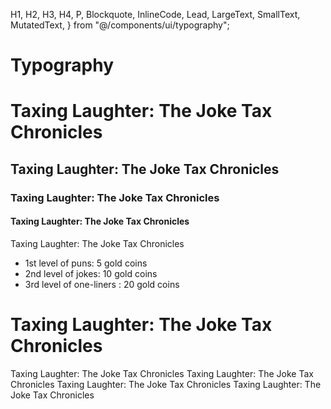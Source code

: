 
  H1,
  H2,
  H3,
  H4,
  P,
  Blockquote,
  InlineCode,
  Lead,
  LargeText,
  SmallText,
  MutatedText,
} from "@/components/ui/typography";

<Meta title="Typography" />

# Typography

<Story name="H1">
  <H1>Taxing Laughter: The Joke Tax Chronicles</H1>
</Story>

<Story name="H2">
  <H2>Taxing Laughter: The Joke Tax Chronicles</H2>
</Story>

<Story name="H3">
  <H3>Taxing Laughter: The Joke Tax Chronicles</H3>
</Story>

<Story name="H4">
  <H4>Taxing Laughter: The Joke Tax Chronicles</H4>
</Story>

<Story name="P">
  <P>Taxing Laughter: The Joke Tax Chronicles</P>
</Story>

<Story name="List (UL)">
  <ul className="my-6 ml-6 list-disc [&>li]:mt-2">
    <li>1st level of puns: 5 gold coins</li>
    <li>2nd level of jokes: 10 gold coins</li>
    <li>3rd level of one-liners : 20 gold coins</li>
  </ul>
</Story>

<Story name="Inline Code">
  <H1>Taxing Laughter: The Joke Tax Chronicles</H1>
</Story>

<Story name="Lead">
  <Lead>Taxing Laughter: The Joke Tax Chronicles</Lead>
</Story>

<Story name="LargeText">
  <LargeText>Taxing Laughter: The Joke Tax Chronicles</LargeText>
</Story>

<Story name="SmallText">
  <SmallText>Taxing Laughter: The Joke Tax Chronicles</SmallText>
</Story>

<Story name="MutatedText">
  <MutatedText>Taxing Laughter: The Joke Tax Chronicles</MutatedText>
</Story>

